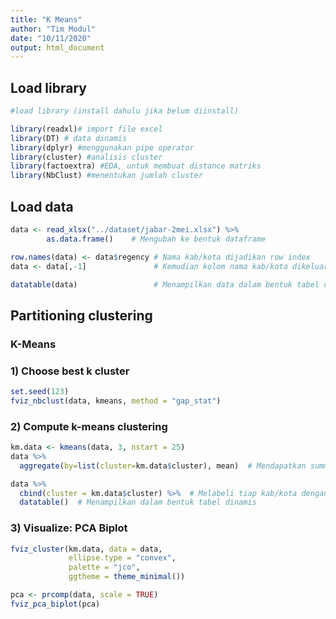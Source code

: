 ```yaml
---
title: "K Means"
author: "Tim Modul"
date: "10/11/2020"
output: html_document
---
```


## Load library
```r

#load library (install dahulu jika belum diinstall)

library(readxl)# import file excel
library(DT) # data dinamis
library(dplyr) #menggunakan pipe operator
library(cluster) #analisis cluster
library(factoextra) #EDA, untuk membuat distance matriks
library(NbClust) #menentukan jumlah cluster
```

## Load data
```r
data <- read_xlsx("../dataset/jabar-2mei.xlsx") %>% 
        as.data.frame()    # Mengubah ke bentuk dataframe

row.names(data) <- data$regency # Nama kab/kota dijadikan row index
data <- data[,-1]               # Kemudian kolom nama kab/kota dikeluarkan

datatable(data)                 # Menampilkan data dalam bentuk tabel dinamis
```

## Partitioning clustering
### K-Means
### 1) Choose best k cluster
```r
set.seed(123)
fviz_nbclust(data, kmeans, method = "gap_stat")
```

### 2) Compute k-means clustering
```r
km.data <- kmeans(data, 3, nstart = 25)
data %>% 
  aggregate(by=list(cluster=km.data$cluster), mean)  # Mendapatkan summary tiap cluster
```
```r
data %>% 
  cbind(cluster = km.data$cluster) %>%  # Melabeli tiap kab/kota dengan klasternya
  datatable()  # Menampilkan dalam bentuk tabel dinamis
```

### 3) Visualize: PCA Biplot
```r
fviz_cluster(km.data, data = data,
             ellipse.type = "convex",
             palette = "jco",
             ggtheme = theme_minimal())
```

```r
pca <- prcomp(data, scale = TRUE)
fviz_pca_biplot(pca)
```
